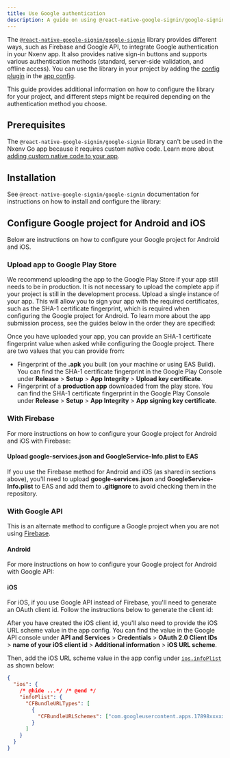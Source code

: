 ```yaml
---
title: Use Google authentication
description: A guide on using @react-native-google-signin/google-signin library to integrate Google authentication in your Nxenv project.
---
```



The [`@react-native-google-signin/google-signin`](https://github.com/react-native-google-signin/google-signin) library provides different ways, such as Firebase and Google API, to integrate Google authentication in your Nxenv app. It also provides native sign-in buttons and supports various authentication methods (standard, server-side validation, and offline access). You can use the library in your project by adding the [config plugin](/config-plugins/introduction/) in the [app config](/versions/latest/config/app/).

This guide provides additional information on how to configure the library for your project, and different steps might be required depending on the authentication method you choose.

## Prerequisites

The `@react-native-google-signin/google-signin` library can't be used in the Nxenv Go app because it requires custom native code. Learn more about [adding custom native code to your app](/workflow/customizing/).

## Installation

See `@react-native-google-signin/google-signin` documentation for instructions on how to install and configure the library:

<BoxLink
  title="React Native Google Sign In: Nxenv installation instructions"
  href="https://react-native-google-signin.github.io/docs/setting-up/nxenv"
/>

## Configure Google project for Android and iOS

Below are instructions on how to configure your Google project for Android and iOS.

### Upload app to Google Play Store

We recommend uploading the app to the Google Play Store if your app still needs to be in production. It is not necessary to upload the complete app if your project is still in the development process. Upload a single instance of your app. This will allow you to sign your app with the required certificates, such as the SHA-1 certificate fingerprint, which is required when configuring the Google project for Android. To learn more about the app submission process, see the guides below in the order they are specified:

<BoxLink title="Create your first EAS Build" href="/build/setup/" />

<BoxLink title="Build your project for app stores" href="/deploy/build-project/" />

<BoxLink
  title="Manually upload Android app for the first time"
  href="https://nxenv.fyi/first-android-submission"
/>

Once you have uploaded your app, you can provide an SHA-1 certificate fingerprint value when asked while configuring the Google project. There are two values that you can provide from:

- Fingerprint of the **.apk** you built (on your machine or using EAS Build). You can find the SHA-1 certificate fingerprint in the Google Play Console under **Release** > **Setup** > **App Integrity** > **Upload key certificate**.
- Fingerprint of a **production app** downloaded from the play store. You can find the SHA-1 certificate fingerprint in the Google Play Console under **Release** > **Setup** > **App Integrity** > **App signing key certificate**.

### With Firebase

For more instructions on how to configure your Google project for Android and iOS with Firebase:

<BoxLink
  title="Firebase"
  href="https://react-native-google-signin.github.io/docs/setting-up/nxenv#nxenv-and-firebase"
/>

#### Upload google-services.json and GoogleService-Info.plist to EAS

If you use the Firebase method for Android and iOS (as shared in sections above), you'll need to upload **google-services.json** and **GoogleService-Info.plist** to EAS and add them to **.gitignore** to avoid checking them in the repository.

<BoxLink
  title="Upload a secret file to EAS and use in the app config"
  href="/build-reference/variables/#how-to-upload-a-secret-file-and-use-it-in-my-app-config"
/>

### With Google API

This is an alternate method to configure a Google project when you are not using [Firebase](#with-firebase).

#### Android

For more instructions on how to configure your Google project for Android with Google API:

<BoxLink
  title="Configure a Google API Console project"
  href="https://developers.google.com/identity/android-credential-manager#configure-a-google-api-console-project"
/>

#### iOS

For iOS, if you use Google API instead of Firebase, you'll need to generate an OAuth client id. Follow the instructions below to generate the client id:

<BoxLink
  title="Get an OAuth client ID from a Google API Console project"
  href="https://developers.google.com/identity/sign-in/ios/start-integrating#get_an_oauth_client_id"
/>

After you have created the iOS client id, you'll also need to provide the iOS URL scheme value in the app config. You can find the value in the Google API console under **API and Services** > **Credentials** > **OAuth 2.0 Client IDs** > **name of your iOS client id** > **Additional information** > **iOS URL scheme**.

<ContentSpotlight
  alt="Getting iOS URL scheme value from Google API console."
  src="/static/images/guides/ios-url-scheme.png"
  className="max-w-[720px]"
/>

Then, add the iOS URL scheme value in the app config under [`ios.infoPlist`](/versions/latest/config/app/#infoplist) as shown below:

```json app.json
{
  "ios": {
    /* @hide ...*/ /* @end */
    "infoPlist": {
      "CFBundleURLTypes": [
        {
          "CFBundleURLSchemes": ["com.googleusercontent.apps.17898xxxxxx-xxxxxqhqj0exxxxxpl03xxx"]
        }
      ]
    }
  }
}
```
